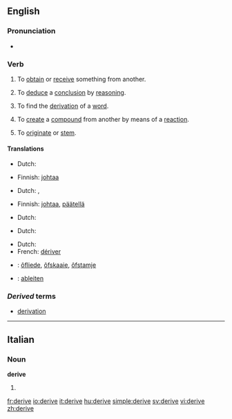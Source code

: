==English==

===Pronunciation===
*{{audio|en-us-derive.ogg|Audio (US)}}

===Verb===
{{en-verb|deriv|ing}}
{{rfex}}

# {{context|transitive}} To [[obtain]] or [[receive]] something from another.
# {{context|transitive|logic}} To [[deduce]] a [[conclusion]] by [[reasoning]].
# {{context|transitive|linguistics}} To find the [[derivation]] of a [[word]].
# {{context|transitive|chemistry}} To [[create]] a [[compound]] from another by means of a [[reaction]].
# {{context|intransitive}} To [[originate]] or [[stem]].

====Translations====
{{trans-top|obtain something from another}}
*Dutch: {{t|nl|afleiden}}
{{trans-mid}}
*Finnish: [[johtaa]]
{{trans-bottom}}

{{trans-top|deduce a conclusion by reasoning}}
*Dutch: {{t|nl|afleiden}}, {{t|nl|deduceren}}
{{trans-mid}}
*Finnish: [[johtaa]], [[päätellä]]
{{trans-bottom}}

{{trans-top|find the derivation of a word}}
*Dutch: {{t|nl|afleiden}}
{{trans-mid}}
{{trans-bottom}}

{{trans-top|create a compound from another by means of a reaction}}
*Dutch: {{t|nl|afleiden}}
{{trans-mid}}
{{trans-bottom}}

{{trans-top|originate}}
*Dutch: {{t|nl|ontstaan}}
*French: [[dériver]]
{{trans-mid}}
{{trans-bottom}}

{{checktrans}}
{{trans-top|Translations to be checked}}
*{{ttbc|Frisian}}: [[ôfliede]], [[ôfskaaie]], [[ôfstamje]]
*{{ttbc|German}}: [[ableiten]]
{{trans-bottom}}

===''Derived'' terms===
* [[derivation]]

----

==Italian==

===Noun===
'''derive''' {{f}} {{plural}}

# {{plural of|deriva|lang=Italian}}

[[fr:derive]]
[[io:derive]]
[[it:derive]]
[[hu:derive]]
[[simple:derive]]
[[sv:derive]]
[[vi:derive]]
[[zh:derive]]